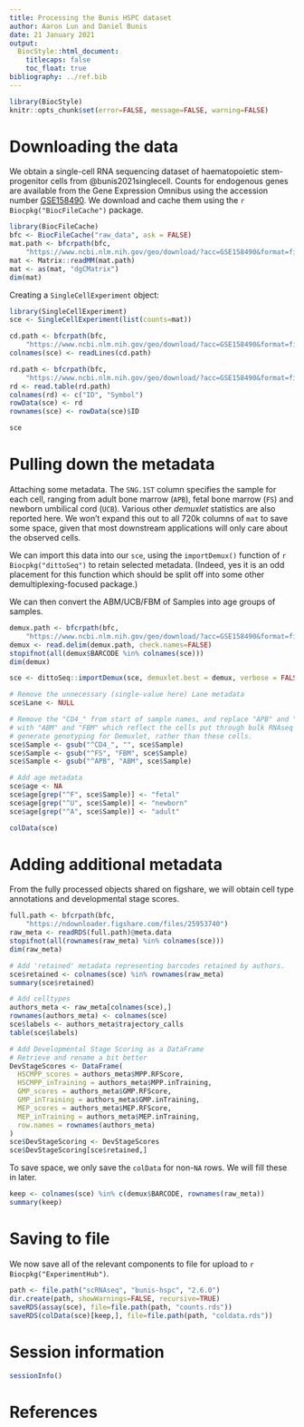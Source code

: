 ```yaml
---
title: Processing the Bunis HSPC dataset
author: Aaron Lun and Daniel Bunis
date: 21 January 2021
output:
  BiocStyle::html_document:
    titlecaps: false
    toc_float: true
bibliography: ../ref.bib
---
```


```r
library(BiocStyle)
knitr::opts_chunk$set(error=FALSE, message=FALSE, warning=FALSE)
```

# Downloading the data

We obtain a single-cell RNA sequencing dataset of haematopoietic stem-progenitor cells from @bunis2021singlecell.
Counts for endogenous genes are available from the Gene Expression Omnibus
using the accession number [GSE158490](https://www.ncbi.nlm.nih.gov/geo/query/acc.cgi?acc=GSE158490).
We download and cache them using the `r Biocpkg("BiocFileCache")` package.

```r
library(BiocFileCache)
bfc <- BiocFileCache("raw_data", ask = FALSE)
mat.path <- bfcrpath(bfc,
    "https://www.ncbi.nlm.nih.gov/geo/download/?acc=GSE158490&format=file&file=GSE158490%5Fmatrix%2Emtx%2Egz")
mat <- Matrix::readMM(mat.path)
mat <- as(mat, "dgCMatrix")
dim(mat)
```

Creating a `SingleCellExperiment` object:

```r
library(SingleCellExperiment)
sce <- SingleCellExperiment(list(counts=mat))

cd.path <- bfcrpath(bfc,
    "https://www.ncbi.nlm.nih.gov/geo/download/?acc=GSE158490&format=file&file=GSE158490%5Fbarcodes%2Etsv%2Egz")
colnames(sce) <- readLines(cd.path)

rd.path <- bfcrpath(bfc,
    "https://www.ncbi.nlm.nih.gov/geo/download/?acc=GSE158490&format=file&file=GSE158490%5Fgenes%2Etsv%2Egz")
rd <- read.table(rd.path)
colnames(rd) <- c("ID", "Symbol")
rowData(sce) <- rd
rownames(sce) <- rowData(sce)$ID

sce
```

# Pulling down the metadata

Attaching some metadata.
The `SNG.1ST` column specifies the sample for each cell, ranging from adult bone marrow (`APB`), fetal bone marrow (`FS`) and newborn umbilical cord (`UCB`).
Various other _demuxlet_ statistics are also reported here.
We won't expand this out to all 720k columns of `mat` to save some space, given that most downstream applications will only care about the observed cells.

We can import this data into our `sce`, using the `importDemux()` function of `r Biocpkg("dittoSeq")` to retain selected metadata.
(Indeed, yes it is an odd placement for this function which should be split off into some other demultiplexing-focused package.)

We can then convert the ABM/UCB/FBM of Samples into age groups of samples.

```r
demux.path <- bfcrpath(bfc, 
    "https://www.ncbi.nlm.nih.gov/geo/download/?acc=GSE158490&format=file&file=GSE158490%5FHSPC%2Ebest%2Etxt%2Egz")
demux <- read.delim(demux.path, check.names=FALSE)
stopifnot(all(demux$BARCODE %in% colnames(sce)))
dim(demux)

sce <- dittoSeq::importDemux(sce, demuxlet.best = demux, verbose = FALSE)

# Remove the unnecessary (single-value here) Lane metadata
sce$Lane <- NULL

# Remove the "CD4_" from start of sample names, and replace "APB" and "FS"
# with "ABM" and "FBM" which reflect the cells put through bulk RNAseq to
# generate genotyping for Demuxlet, rather than these cells.
sce$Sample <- gsub("^CD4_", "", sce$Sample)
sce$Sample <- gsub("^FS", "FBM", sce$Sample)
sce$Sample <- gsub("^APB", "ABM", sce$Sample)

# Add age metadata
sce$age <- NA
sce$age[grep("^F", sce$Sample)] <- "fetal"
sce$age[grep("^U", sce$Sample)] <- "newborn"
sce$age[grep("^A", sce$Sample)] <- "adult"

colData(sce)
```

# Adding additional metadata

From the fully processed objects shared on figshare, we will obtain cell type annotations and developmental stage scores.

```r
full.path <- bfcrpath(bfc,
    "https://ndownloader.figshare.com/files/25953740")
raw_meta <- readRDS(full.path)@meta.data
stopifnot(all(rownames(raw_meta) %in% colnames(sce)))
dim(raw_meta)

# Add 'retained' metadata representing barcodes retained by authors.
sce$retained <- colnames(sce) %in% rownames(raw_meta)
summary(sce$retained)

# Add celltypes
authors_meta <- raw_meta[colnames(sce),]
rownames(authors_meta) <- colnames(sce)
sce$labels <- authors_meta$trajectory_calls
table(sce$labels)

# Add Developmental Stage Scoring as a DataFrame
# Retrieve and rename a bit better
DevStageScores <- DataFrame(
  HSCMPP_scores = authors_meta$MPP.RFScore,
  HSCMPP_inTraining = authors_meta$MPP.inTraining,
  GMP_scores = authors_meta$GMP.RFScore,
  GMP_inTraining = authors_meta$GMP.inTraining,
  MEP_scores = authors_meta$MEP.RFScore,
  MEP_inTraining = authors_meta$MEP.inTraining,
  row.names = rownames(authors_meta)
)
sce$DevStageScoring <- DevStageScores
sce$DevStageScoring[sce$retained,]
```

To save space, we only save the `colData` for non-`NA` rows.
We will fill these in later.

```r
keep <- colnames(sce) %in% c(demux$BARCODE, rownames(raw_meta))
summary(keep)
```

# Saving to file 

We now save all of the relevant components to file for upload to `r Biocpkg("ExperimentHub")`.

```r
path <- file.path("scRNAseq", "bunis-hspc", "2.6.0")
dir.create(path, showWarnings=FALSE, recursive=TRUE)
saveRDS(assay(sce), file=file.path(path, "counts.rds"))
saveRDS(colData(sce)[keep,], file=file.path(path, "coldata.rds"))
```

# Session information

```r
sessionInfo()
```

# References
